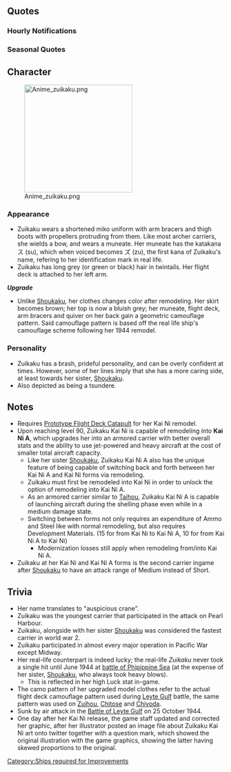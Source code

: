{{ShipPageHeader}}

==Quotes==
{{ShipQuotes
|Introduction = 翔鶴型航空母艦2番艦、妹の瑞鶴です。幸運の空母ですって？そうじゃないの、一生懸命やってるだけ…よ。艦載機がある限り、負けないわ！
|Introduction/En = Second of the Shoukaku-class aircraft carriers, the younger sister Zuikaku. The lucky carrier, you say? That's not it, I just fight with all my might... As long as I have planes, I won't lose!
|Introduction/Note = Zuikaku ran out of planes, in the end.

|Introduction/Kai Ni = 航空艤装を全面的に近代化改装したこの瑞鶴、普通の正規空母だとは、思わないでね！
|Introduction/Kai Ni/En = It's me, Zuikaku, with a full modernization on all of my carrier rigging. Be advised that this is not your ordinary standard carrier.

|Library = 翔鶴型航空母艦２番艦、瑞鶴です。<br>翔鶴姉と共に、ミッドウェーの後の第一機動部隊の中核として、矢尽き刀折れるまで奮戦しました。<br>文字通り、最後の機動部隊が壊滅する、その日まで…。
|Library/En = Second of the Shoukaku-class aircraft carriers, Zuikaku.<br>After Midway, I formed the core of the 1st carrier division with Shoukaku, where I fought tooth and nail.<br>Quite literally, until the day that the Kidou-butai was destroyed...
|Library/Note = Zuikaku and Shoukaku did not participate in Midway, and were upgraded to 1st CarDiv due to the loss of Akagi, Kaga, Soryuu, and Hiryuu; she was the last carrier of the Kidou-butai to be sunk, and thus the IJN's aviation power, was lost
'矢尽き刀折れるまで' lit 'Until the arrows are expended and the sword broken' is to fight until you have no more resources left

|Library/Kai Ni = 翔鶴型航空母艦２番艦、瑞鶴です。<br>翔鶴姉と共に、ミッドウェーの後の第一機動部隊の中核として、矢尽き刀折れるまで奮戦しました。<br>文字通り、最後の機動部隊が壊滅する、その日まで。<br>でも、今度は違うの。改装された本格正規空母の力、存分に魅せるわ！翔鶴姉、やろう!
|Library/Kai Ni/En = Second of the Shoukaku-class aircraft carriers, Zuikaku.<br>After Midway, I formed the core of the 1st carrier division with Shoukaku, where I fought tooth and nail.<br>Quite literally, until the day that the Kidou-butai was destroyed.<br>But, this time is different. I will show you the strength of fully renovated aircraft carrier. Shoukaku-nee, let's do this!

|Secretary 1 = 提督さん、何？作戦？
|Secretary 1/En = Admiral, what is it? A battle?

|Secretary 2 = 翔鶴姉なに…？って、提督さんじゃん！何やってんの！？爆撃されたいの！？
|Secretary 2/En = Shoukaku, what is it? Oh, the Admiral! What is it!? Do you want to get bombed!?

|Secretary 3 = 全機爆装、準備でき次第発艦！目標、母港執務室の提督！やっちゃって！
|Secretary 3/En = All planes, prepare for immediate takeoff! Objective, the home port office's Admiral! Go get 'em!

|Idle = 提督ー！なんか瑞鶴、ちょっと退屈なんだけど…不貞腐れるぞ！
|Idle/En = Admiraaal, Somehow, I'm getting bored of this... I'm gonna go and sulk...

|Secretary Married = 提督さん…あんま無理しちゃ駄目だよ…？
|Secretary Married/En = Admiral, it's bad to work too hard, you know...?

|Wedding = 提督さん、どうしたの、そんな真顔で？　瑞鶴の顔になんか付いてる？　えっ？　あっ、近い、近いですよ！　顔がっ！？　あっ…あぁっ…あぁ…
|Wedding/En = Admiral, what's up - with such a serious look? Is there something on my face? Eh? Ah! Too close, you're too close! Your face!  Ah.. Aaa…aaa…

|Looking At Scores = 提督さん、どう？どんな感じどんな感じ？
|Looking At Scores/En = Admiral, how is it? How's it going?

|Joining A Fleet = 五航戦、瑞鶴出撃よ！
|Joining A Fleet/En = CarDiv 5, Zuikaku, launching!

|Equipment 1 = うんっ、いいみたい！ありがとね
|Equipment 1/En = Yeah, looks good! Thanks!

|Equipment 1/Kai Ni = 新しい艦載機？いいじゃない！さーんきゅっ！
|Equipment 1/Kai Ni/En = New planes? Yeah, looks good! Thanks!

|Equipment 2 = やだ…これもいいわね…さーんきゅっ！
|Equipment 2/En = Man, this is good stuff... thanks!

|Equipment 2/Kai Ni A = 新型艦載機、ふーん…。確かに良さそう。うちの整備と艤装なら、運用できるわ。
|Equipment 2/Kai Ni A/En = New model airplane. Hmm... Sounds good to me. It's definitely compatible to my current rigging.

|Equipment 3 = いい感じじゃない！
|Equipment 3/En = Feels good!

|Equipment 3/Kai Ni = よしっ！いい感じじゃない！
|Equipment 3/Kai Ni/En = Yes. Feels good!

|Supply = 燃料、弾薬…艦載機も補充しておくね
|Supply/En = Fuel, ammo... planes are all fueled up and ready to go.

|Docking Minor = 少し、お風呂に入ってくるね
|Docking Minor/En = I'm going to the bath for a bit.

|Docking Major = まぁ、私だってたまにはケガするし
|Docking Major/En = Well... Even I get hurt sometimes, huh...
|Docking Major/Note = Likely in reply to Shoukaku's same line, in which Zuikaku is asked if she thinks Shoukaku indeed got hit a lot.

|Docking Complete = 提督さん、お風呂が空いたみたいよ。私も入りたーいっ！
|Docking Complete/En = Admiral,  The bath seems to be empty.  I want to jump in!

|Construction = 提督さん、新しい船できたみたい
|Construction/En = Admiral, it seems there's a new ship.

|Returning From Sortie = 艦隊が無事帰投しました。はぁ…よかったぁ！
|Returning From Sortie/En = The fleet has returned safely.  Whew... thank goodness.

|Starting A Sortie = 空母瑞鶴、抜錨します
|Starting A Sortie/En = Aircraft carrier Zuikaku, setting sail.

|Starting A Sortie/Kai Ni = 機動部隊、旗艦瑞鶴、抜錨するわ！続いて！
|Starting A Sortie/Kai Ni/En = Mobile Fleet Flagship Zuikaku, set sail! Follow my lead!

|Battle Start = 第一次攻撃隊、発艦始め！
|Battle Start/En = 1st attack squadron, begin launch!

|Battle Start/Kai Ni = 翔鶴姉、やるよ。艦首風上！攻撃隊、発艦、始め！
|Battle Start/Kai Ni/En = Shoukaku, let do this. Fore's on windward! Attack squadron, sally go!

|Air Battle = 第二次攻撃隊、稼動機、全機発艦！
|Air Battle/En = 2nd attack squadron, all operational planes, continuous launch!

|Attack = アウトレンジで… 決めたいわね！
|Attack/En = We'll decide this... from outside their range!
|Attack/Note = Out-range tactics was the tactic used at the Marianas, but ended up a failure.

|Attack/Kai Ni A = さあ、始めるわ。本当にアウトレンジしてあげるんだから。攻撃隊、全機発艦！
|Attack/Kai Ni A/En = Now, let's get started. This time we'll definitely strike from outer range. All strike wings, take off!

|Night Battle = 七面鳥ですって…？冗談じゃないわ！
|Night Battle/En = Turkey, you say...? Stop fooling around!
|Night Battle/Note = The IJN's low pilot quality late in the war led to the so-called 'Turkey Shoot' at the Marianas, where the planes were shot down quite easily by the US fleet.

|MVP = やったぁ！見たか！これが五航戦の本当の力よ！瑞鶴には幸運の女神がついていてくれるんだから！
|MVP/En = Yay! Did you see that! That's the true power of the CarDiv5! The Goddess of Luck is with me!
|MVP/Note = There is a bit of irony here. Zuikaku herself claimed that she fought with all her might (Introduction), but in this line, she also said that Goddess of Luck was with her. Zuikaku may deny that she was lucky, but she also admits that Luck had a part to contribute to her achievements.

|MVP/Kai Ni = よぉし見たか！これが新しい五航戦の本当の力よ！瑞鶴には幸運の女神がついていてくれるんだから！
|MVP/Kai Ni/En = Yes! Did you see that! That's the true power of the new CarDiv5! The Goddess of Luck is with me!

|Minor Damage 1 = っ…かすり傷なんだから。
|Minor Damage 1/En = *tch* Just a scratch!

|Minor Damage 2 = や、やるじゃないの…！
|Minor Damage 2/En = N-not bad!

|Major Damage = もうっ、私がここまで被弾するなんて！誘爆を防いで！飛行甲板は大丈夫？
|Major Damage/En = Damn! They hit me hard unexpectedly! Suppress induced explosion! Is the flight deck okay?

|Major Damage/Kai Ni A = もうっ、私が被弾するなんて！誘爆を防いで！甲板は大丈夫ね？まだまだ戦えるわ！
|Major Damage/Kai Ni A/En = Damn! I'm hit unexpectedly! Suppress induced explosion! The deck is intact? Then i can still fight!

|Sunk = うっ…私も逝くの…？ 総員飛行甲板、翔鶴姉、待っていてくれるかな…
|Sunk/En = Oohhh... Am i done for...? All hands, to the flight deck... Shoukaku, are you waiting for me...?
|Sunk/Note = During the sinking of Zuikaku, all of her crew went up to the flight deck and gave a mass salute while the ship was slowly sinking.
}}

===Hourly Notifications===
{{Shiphourly
| 00JP = 提督さん、日付が変わっちゃったよ？
| 00EN = Admiral, the date just changed, you know?
| 00Note = 
| 01JP = 時刻はマルヒトマルマル。ねむーい…
| 01EN = The time is 0100. I'm sleeepy.
| 01Note = 
| 02JP = マルフタマルマルよ。眠くないの？
| 02EN = 0200. Aren't you sleepy?
| 02Note = 
| 03JP = 提督さーん、マルサンマルマルになったよ…
| 03EN = Admiral~, it's 0300 now.
| 03Note = 
| 04JP = マルヨンマルマル。ま、まだおきてます！
| 04EN = 0400. I-I'm still awake!
| 04Note = 
| 05JP = 朝じゃん…マルゴーマルマル、夜明けだねぇ…
| 05EN = Mornin'... 0500, dawn, huh...
| 05Note = 
| 06JP = 現在時刻マルロクマルマル。早起きと言うか、夜更かしと言うか…
| 06EN = It is now 0600. Rather than getting up early, it's better to stay up late...
| 06Note = 
| 07JP = マルナナマルマルよ。朝ごはんなになに？楽しみ～
| 07EN = 0700. What's for breakfast? I'm looking forward to it~
| 07Note = 
| 08JP = 現在、マルハチマルマル。さぁ、今日も頑張ってアウトレンジしよ！
| 08EN = It is now 0800. Let's outrange them today as well!
| 08Note = 
| 09JP = 時刻はマルキュウマルマル。とりあえず索敵しとく？
| 09EN = The time is now 0900. For now, shouldn't we get ready to find the enemy?
| 09Note = 
| 10JP = ヒトマルマルマルになったよ…翔鶴姉元気かなぁ？
| 10EN = It's 1000. I wonder if Shoukaku-nee is doing fine?
| 10Note = 
| 11JP = ヒトヒトマルマルよ。お昼何食べる？ねえ何食べる？
| 11EN = 1100. What for lunch? Hey, what's for lunch?
| 11Note = 
| 12JP = 提督！ヒトフタ…っていうかお昼です！お昼！ランチしたーい！
| 12EN = Admiral! Twelv... It's noon, noon! I wanna have luuunch!
| 12Note = 
| 13JP = ヒトサン…ん～めんどくさーい。1時よ1時。
| 13EN = Thirte... ah, so troublesooome. It's 1 o'clock, 1 o'clock.
| 13Note = 
| 14JP = はいはい、分かったわよ。現在時刻はヒトヨンマルマル。これでいい？
| 14EN = Yeah, yeah, I know. "It is now 1400". Is that okay?
| 14Note = 
| 15JP = 時刻はヒトゴーマルマル。小沢っちは元気かなぁ？
| 15EN = 1500. Is Ozawacchi doing alright?
| 15Note = Adm. Ozawa commanded Zuikaku at Leyte Gulf.
| 16JP = ヒトロクマルマルよ。そろそろ夕方よね～？
| 16EN = 1600. It's almost evening, isn't it?
| 16Note = 
| 17JP = だんだん日が暮れて来たぁ。ヒトナナマルマルです。
| 17EN = The sunset is gradually coming, yeah? 1700.
| 17Note = 
| 18JP = ヒトハチマルマル。さぁ、夜の時間ね。
| 18EN = 1800. It's now night-time.
| 18Note = 
| 19JP = ヒトキュウ･･･ん～まためんどうになって来た。7時よ。夜御飯なんだろうね。
| 19EN = Ninetee.... man, it's still troublesome. 7 o'clock. Dinner time, yeah?
| 19Note = 
| 20JP = フタマルマルマル, 8時です！　どうでもいいけど…かわう…川内うるさい！
| 20EN = 2000, Eight o'clock! I don't really care, but...Kawau-- Sendai, shut up!
| 20Note = Ties in with Shoukaku's 2000 announcement. "Kawauchi" is a joking way to call Sendai's name, since it's how it's read normally.
| 21JP = 現在時刻フタヒトマルマル。9時よ
| 21EN = It is now 2100. 9 o'clock.
| 21Note = 
| 22JP = フタフタマルマル。すっかり夜…提督さん、そろそろ休まなくていいの？
| 22EN = It is now 2200. Completely night time. Admiral, is it okay to take a break now?
| 22Note = 
| 23JP = 深夜になって来ました。フタサンマルマル。うーん、そろそろ寝ようよぉ。
| 23EN = It's late night now. 2300. Yeah, let's go to sleeeep.
| 23Note = 

|Clip00 = {{Audio|file=Zuikaku_30.ogg}}
|Clip01 = {{Audio|file=Zuikaku_31.ogg}}
|Clip02 = {{Audio|file=Zuikaku_32.ogg}}
|Clip03 = {{Audio|file=Zuikaku_33.ogg}}
|Clip04 = {{Audio|file=Zuikaku_34.ogg}}
|Clip05 = {{Audio|file=Zuikaku_35.ogg}}
|Clip06 = {{Audio|file=Zuikaku_36.ogg}}
|Clip07 = {{Audio|file=Zuikaku_37.ogg}}
|Clip08 = {{Audio|file=Zuikaku_38.ogg}}
|Clip09 = {{Audio|file=Zuikaku_39.ogg}}
|Clip10 = {{Audio|file=Zuikaku_40.ogg}}
|Clip11 = {{Audio|file=Zuikaku_41.ogg}}
|Clip12 = {{Audio|file=Zuikaku_42.ogg}}
|Clip13 = {{Audio|file=Zuikaku_43.ogg}}
|Clip14 = {{Audio|file=Zuikaku_44.ogg}}
|Clip15 = {{Audio|file=Zuikaku_45.ogg}}
|Clip16 = {{Audio|file=Zuikaku_46.ogg}}
|Clip17 = {{Audio|file=Zuikaku_47.ogg}}
|Clip18 = {{Audio|file=Zuikaku_48.ogg}}
|Clip19 = {{Audio|file=Zuikaku_49.ogg}}
|Clip20 = {{Audio|file=Zuikaku_50.ogg}}
|Clip21 = {{Audio|file=Zuikaku_51.ogg}}
|Clip22 = {{Audio|file=Zuikaku_52.ogg}}
|Clip23 = {{Audio|file=Zuikaku_53.ogg}}
}}


===Seasonal Quotes===
{{Shipquoteseasonal
|SecondAnniversary2015 = 提督さん、翔鶴姉、おめでとう！二周年だね！何か信じられないね。来年も翔鶴姉たちとこの日を迎えられるといいな♪
|SecondAnniversary2015_Clip = {{Audio|file=Zuikaku_Second_Anniversary.ogg}}
|SecondAnniversary2015_EN = Admiral-san, Shoukaku-nee, congratulations! It's the 2nd year anniversary! It's hard to believe, isn't it? It'd be nice if we could celebrate next year's anniversary with Shoukaku-nee and everyone as well!
|RainySeason2015 = この季節は嫌だな…なんかやだ、苦手。翔鶴姉、大丈夫かな。なんか、心配…
|RainySeason2015_Clip = {{Audio|file=Zuikaku_Rainy_Season_2015.ogg}}
|RainySeason2015_EN = This season, I don't like it for some reason, it is not good. Shoukaku-nee, is she alright? Somehow, I worry...
|RainySeason2015_Note = Rain squalls were prominent factors in the Coral Sea and Santa Cruz battles, generally to the benefit of Zuikaku and Enterprise at the expense of Shoukaku and Hornet.
|EarlySummer2015 = 翔鶴姉、見て見て！今年のおニューの水着だよ！買っちゃった！だって、もうすぐ夏だよ、夏！翔鶴姉も買いに行こうよ！ね！
|EarlySummer2015_Clip = {{Audio|file=Zuikaku_Early_Summer_2015.ogg}}
|EarlySummer2015_EN = Shoukaku-nee, look, look! It's my brand new swimsuit for this year! I went and bought it! I mean, it is almost summer! You should come with me and buy one too!
|Fall2015 = 秋、か。そうね、秋は終わりの季節。でも、始まりの季節でもあるんだ。きっとそう。私はそう思ってるんだ。ふっ、らしくないか！
|Fall2015_Clip = {{Audio|file=Zuikaku_Autumn_2015.ogg}}
|Fall2015_EN = Autumn...? Yes, autumn is the season of the end. But it's also the season of the beginning. It must be, I believe so. Heh, that's so not like me!
|Fall2015_Note = referring to her sunk date on 25 October 1944, Sunk by air attack in the Battle of Leyte Gulf. However, she was also launched in Autumn, to be precise on 27 November 1939.
|Christmas2015 = ん～、クリスマスか～…はっ！翔鶴姉ぇ！その料理は、食べない！私、ぜ～ったい食べないから。いらないってば～！
|Christmas2015_Clip = {{Audio|file=Zuikaku_Christmas_2015.ogg}}
|Christmas2015_EN = Hmm~ It's Christmas~... Ah! Shoukaku-nee! You mustn't eat that dish! I will absolutely will not touch it. I don't need it~!
|Christmas2015_Note = She is referring to the Christmas turkey.
|EndofYear2015 = もう年末ってホントあっという間。大掃除も面倒くさいなぁもう。あ、翔鶴姉、何？あ、ああ、そこ危ないよ！ああ！大丈夫、翔鶴姉？
|EndofYear2015_Clip = {{Audio|file=Zuikaku_End_of_Year_2015.ogg}}
|EndofYear2015_EN = The year end comes so quickly. And cleaning up is such a pain, sheesh... Ah, Shoukaku-nee, what? Ah, that's dangerous! Ahh! You're okay, Shoukaku-nee?
|NewYear2016 = 提督さん、翔鶴姉、あけましておめでとう！今年もどうぞよろしくお願いします！って……どうして二人とも笑ってるの？へ？
|NewYear2016_Clip = {{Audio|file=Zuikaku_New_Year_2016.ogg}}
|NewYear2016_EN = Admiral-san, Shoukaku-nee, Happy New Year! Pleased to be of service for this year as well! Huh... what are you two laughing at? Eh?
|Setsubun2016 = 節分ねぇ…　あ、翔鶴姉ぇ、毎年自分から鬼役を買って出なくていいのに！ぅんもう、このお面あたしに貸してよー！ほら、もう！
|Setsubun2016_Clip = {{Audio|file=Zuikaku_Setsubun_2016.ogg}}
|Setsubun2016_EN = Setsubun, eh... Ah, Shoukaku-nee. There's no need for you to be the oni every year! Ah geez, give me that mask! Come on! Sheesh...
|Valentine2016 = 提督さん、どうせきっと私だけだと思うから、かわいそうだから、チョコあげるわ...ほら、ちゃんと..おかえししてよね...
|Valentine2016_Clip = {{Audio|file=Zuikaku_Valentine_2016.ogg}}
|Valentine2016_EN = Admiral-san, I guess only me who do this, I think its a pity, so here are some chocolates... take 'em. Be sure to return my gift.
|WhiteDay2016 = 提督さん、チョコのお返しくれるの？！やった！え？翔鶴姉にも？何で何で？！微妙に納得できない！
|WhiteDay2016_Clip = {{Audio|file=Zuikaku_White Day 2016.ogg}}
|WhiteDay2016_EN = Admiral-san, you are going to give me something in return for the chocolate?! Yay! Huh? Shoukaku-nee is getting some too? What, why?! I feel a bit against that!
|ThirdAnniversary2016 = 提督さん、翔鶴姉、おめでと～う！三周年だね！ハハッ！なんか信じられないな！また来年も翔鶴姉達とこの日を迎えられるといいな！
|ThirdAnniversary2016_Clip = {{Audio|file=Zuikaku_Third_Anniversary.ogg}}
|ThirdAnniversary2016_EN = Admiral-san, Shoukaku-nee, congratulations! It's our third anniversary! Ha ha! It's kind of unbelievable! It would be great if we, the Shoukaku-class, can see another anniversary together next year!
|RainySeason2016 = この季節は嫌だな…なんかやだ、苦手。翔鶴姉、大丈夫かな。なんか、心配…
|RainySeason2016_Clip = {{Audio|file=Zuikaku_Rainy_Season_2015.ogg}}
|RainySeason2016_EN = I don't like this season for some reason.... I just can't get along. I wonder if Shoukaku is alright? I'm kinda worried....
|RainySeason2016_Note = From [[Seasonal/Rainy_Season_2015|Rainy Season 2015]]
}}

==Character==
[[File:Anime zuikaku.png|thumb|250px]]

===Appearance===
* Zuikaku wears a shortened miko uniform with arm bracers and thigh boots with propellers protruding from them. Like most archer carriers, she wields a bow, and wears a muneate. Her muneate has the katakana ス (su), which when voiced becomes ズ (zu), the first kana of Zuikaku's name, refering to her identification mark in real life.
* Zuikaku has long grey (or green or black) hair in twintails. Her flight deck is attached to her left arm.

'''''Upgrade'''''
* Unlike [[Shoukaku]], her clothes changes color after remodeling. Her skirt becomes brown; her top is now a bluish grey; her muneate, flight deck, arm bracers and quiver on her back gain a geometric camouflage pattern. Said camouflage pattern is based off the real life ship's camouflage scheme following her 1944 remodel.

===Personality===
* Zuikaku has a brash, prideful personality, and can be overly confident at times. However, some of her lines imply that she has a more caring side, at least towards her sister, [[Shoukaku]].
* Also depicted as being a tsundere.

==Notes==
* Requires [[Prototype Flight Deck Catapult]] for her Kai Ni remodel.
* Upon reaching level 90, Zuikaku Kai Ni is capable of remodeling into '''Kai Ni A''', which upgrades her into an armored carrier with better overall stats and the ability to use jet-powered and heavy aircraft at the cost of smaller total aircraft capacity.
**Like her sister [[Shoukaku]], Zuikaku Kai Ni A also has the unique feature of being capable of switching back and forth between her Kai Ni A and Kai Ni forms via remodeling.
**Zuikaku must first be remodeled into Kai Ni in order to unlock the option of remodeling into Kai Ni A.
**As an armored carrier similar to [[Taihou]], Zuikaku Kai Ni A is capable of launching aircraft during the shelling phase even while in a medium damage state.
**Switching between forms not only requires an expenditure of Ammo and Steel like with normal remodeling, but also requires Development Materials. (15 for from Kai Ni to Kai Ni A, 10 for from Kai Ni A to Kai Ni)
***Modernization losses still apply when remodeling from/into Kai Ni A.
*Zuikaku at her Kai Ni and Kai Ni A forms is the second carrier ingame after [[Shoukaku]] to have an attack range of Medium instead of Short.

==Trivia==
*Her name translates to "auspicious crane".
*Zuikaku was the youngest carrier that participated in the attack on Pearl Harbour.
*Zuikaku, alongside with her sister [[Shoukaku]] was considered the fastest carrier in world war 2.
*Zuikaku participated in almost every major operation in Pacific War except Midway.
*Her real-life counterpart is indeed lucky; the real-life ''Zuikaku'' never took a single hit until June 1944 at [https://en.wikipedia.org/wiki/Battle_of_the_Philippine_Sea battle of Phipippine Sea] (at the expense of her sister, [[Shoukaku]], who always took heavy blows).
**This is reflected in her high Luck stat in-game.
*The camo pattern of her upgraded model clothes refer to the actual flight deck camouflage pattern used during [http://en.wikipedia.org/wiki/Battle_of_Leyte_Gulf Leyte Gulf] battle, the same pattern was used on [[Zuihou]], [[Chitose]] and [[Chiyoda]].
*Sunk by air attack in the [http://en.wikipedia.org/wiki/Battle_of_Leyte_Gulf Battle of Leyte Gulf] on 25 October 1944.
* One day after her Kai Ni release, the game staff updated and corrected her graphic, after her illustrator posted an image file about Zuikaku Kai Ni art onto twitter together with a question mark, which showed the original illustration with the game graphics, showing the latter having skewed proportions to the original.

{{ShipPageFooter}}
[[Category:Ships required for Improvements]]